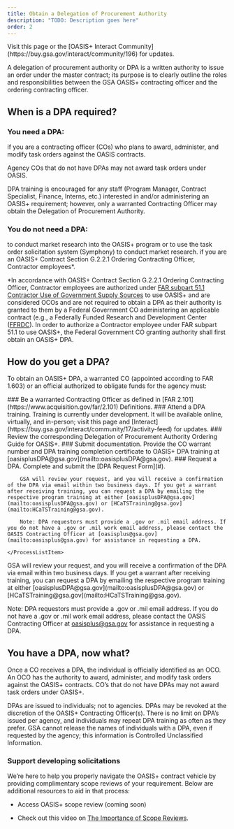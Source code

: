 ```yaml
---
title: Obtain a Delegation of Procurement Authority
description: "TODO: Description goes here"
order: 2
---
```



<Alert heading="Training is currently under development.">
  Visit this page or the [OASIS+ Interact Community](https://buy.gsa.gov/interact/community/196) for updates.
</Alert>

A delegation of procurement authority or DPA is a written authority to issue an order under the master contract; its purpose is to clearly outline the roles and responsibilities between the GSA OASIS+ contracting officer and the ordering contracting officer.

## When is a DPA required?

### You need a DPA:

<IconList>
  <CheckListItem icon="check_circle" color="text-green">
    if you are a contracting officer (COs) who plans to award, administer, and
    modify task orders against the OASIS contracts.
  </CheckListItem>
</IconList>

Agency COs that do not have DPAs may not award task orders under OASIS.

DPA training is encouraged for any staff (Program Manager, Contract Specialist, Finance, Interns, etc.) interested in and/or administering an OASIS+ requirement; however, only a warranted Contracting Officer may obtain the Delegation of Procurement Authority.

### You do not need a DPA:

<IconList>
  <CheckListItem icon="cancel" color="text-red">
    to conduct market research into the OASIS+ program or to use the task order
    solicitation system (Symphony) to conduct market research.
  </CheckListItem>
  <CheckListItem icon="cancel" color="text-red">
    if you are an OASIS+ Contract Section G.2.2.1 Ordering Contracting Officer,
    Contractor employees*.
  </CheckListItem>
</IconList>

*In accordance with OASIS+ Contract Section G.2.2.1 Ordering Contracting Officer, Contractor employees are authorized under [FAR subpart 51.1 Contractor Use of Government Supply Sources](https://www.acquisition.gov/far/subpart-51.1) to use OASIS+ and are considered OCOs and are not required to obtain a DPA as their authority is granted to them by a Federal Government CO administering an applicable contract (e.g., a Federally Funded Research and Development Center ([FFRDC](https://www.nsf.gov/statistics/ffrdclist/)). In order to authorize a Contractor employee under FAR subpart 51.1 to use OASIS+, the Federal Government CO granting authority shall first obtain an OASIS+ DPA.
## How do you get a DPA?
To obtain an OASIS+ DPA, a warranted CO (appointed according to FAR 1.603) or an official authorized to obligate funds for the agency must:

<ProcessList>
    <ProcessListItem>
        ### Be a warranted Contracting Officer as defined in [FAR 2.101](https://www.acquisition.gov/far/2.101) Definitions.
    </ProcessListItem>
    <ProcessListItem>
        ### Attend a DPA training.
        Training is currently under development. It will be available online, virtually, and in-person; visit this page and [Interact](https://buy.gsa.gov/interact/community/17/activity-feed) for updates.
    </ProcessListItem>
    <ProcessListItem>
        ### Review the corresponding Delegation of Procurement Authority Ordering Guide for OASIS+.
    </ProcessListItem>
    <ProcessListItem>
        ### Submit documentation.
        Provide the CO warrant number and DPA training completion certificate to OASIS+ DPA training at [oasisplusDPA@gsa.gov](mailto:oasisplusDPA@gsa.gov).
    </ProcessListItem>
     <ProcessListItem>
        ### Request a DPA.
        Complete and submit the [DPA Request Form](#).

        GSA will review your request, and you will receive a confirmation of the DPA via email within two business days. If you get a warrant after receiving training, you can request a DPA by emailing the respective program training at either [oasisplusDPA@gsa.gov](mailto:oasisplusDPA@gsa.gov) or [HCaTSTraining@gsa.gov](mailto:HCaTSTraining@gsa.gov).

        Note: DPA requestors must provide a .gov or .mil email address. If you do not have a .gov or .mil work email address, please contact the OASIS Contracting Officer at [oasisplus@gsa.gov](mailto:oasisplus@gsa.gov) for assistance in requesting a DPA.

    </ProcessListItem>
</ProcessList>
GSA will review your request, and you will receive a confirmation of the DPA via email within two business days. If you get a warrant after receiving training, you can request a DPA by emailing the respective program training at either [oasisplusDPA@gsa.gov](mailto:oasisplusDPA@gsa.gov) or [HCaTSTraining@gsa.gov](mailto:HCaTSTraining@gsa.gov).

Note: DPA requestors must provide a .gov or .mil email address. If you do not have a .gov or .mil work email address, please contact the OASIS Contracting Officer at [oasisplus@gsa.gov](mailto:oasisplus@gsa.gov) for assistance in requesting a DPA.

## You have a DPA, now what?
Once a CO receives a DPA, the individual is officially identified as an OCO. An OCO has the authority to award, administer, and modify task orders against the OASIS+ contracts. CO’s that do not have DPAs may not award task orders under OASIS+.

DPAs are issued to individuals; not to agencies. DPAs may be revoked at the discretion of the OASIS+ Contracting Officer(s). There is no limit on DPA’s issued per agency, and individuals may repeat DPA training as often as they prefer. GSA cannot release the names of individuals with a DPA, even if requested by the agency; this information is Controlled Unclassified Information. 

### Support developing solicitations

We’re here to help you properly navigate the OASIS+ contract vehicle by providing complimentary scope reviews of your requirement. Below are additional resources to aid in that process:

- Access OASIS+ scope review (coming soon)

- Check out this video on [The Importance of Scope Reviews](https://www.youtube.com/watch?v=HU1qJNtdi3Y).